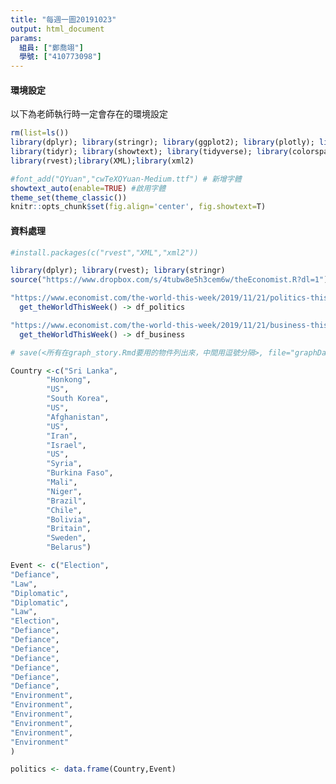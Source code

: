 ```yaml
---
title: "每週一圖20191023"
output: html_document
params:
  組員: ["鄭喬翊"]  
  學號: ["410773098"]
---
```


#### 環境設定

以下為老師執行時一定會存在的環境設定
```r
rm(list=ls())
library(dplyr); library(stringr); library(ggplot2); library(plotly); library(lubridate); library(readr); library(colorspace); library(grDevices); library(shiny); library(shinyjs); library(scales)
library(tidyr); library(showtext); library(tidyverse); library(colorspace);
library(rvest);library(XML);library(xml2)

#font_add("QYuan","cwTeXQYuan-Medium.ttf") # 新增字體
showtext_auto(enable=TRUE) #啟用字體
theme_set(theme_classic())
knitr::opts_chunk$set(fig.align='center', fig.showtext=T)
```

#### 資料處理
  
```r
#install.packages(c("rvest","XML","xml2"))

library(dplyr); library(rvest); library(stringr)
source("https://www.dropbox.com/s/4tubw8e5h3cem6w/theEconomist.R?dl=1")

"https://www.economist.com/the-world-this-week/2019/11/21/politics-this-week" %>%
  get_theWorldThisWeek() -> df_politics

"https://www.economist.com/the-world-this-week/2019/11/21/business-this-week" %>%
  get_theWorldThisWeek() -> df_business

# save(<所有在graph_story.Rmd要用的物件列出來，中間用逗號分隔>, file="graphData.Rda") # 此行放在最後一行
```


```r
Country <-c("Sri Lanka",
        "Honkong",
        "US",
        "South Korea",
        "US",
        "Afghanistan",
        "US",
        "Iran",
        "Israel",
        "US",
        "Syria",
        "Burkina Faso",
        "Mali",
        "Niger",
        "Brazil",
        "Chile",
        "Bolivia",
        "Britain",
        "Sweden",
        "Belarus")

Event <- c("Election",
"Defiance",
"Law",
"Diplomatic",
"Diplomatic",
"Law",
"Election",
"Defiance",
"Defiance",
"Defiance",
"Defiance",
"Defiance",
"Defiance",
"Defiance",
"Environment",
"Environment",
"Environment",
"Environment",
"Environment",
"Environment"
)

politics <- data.frame(Country,Event)
```

